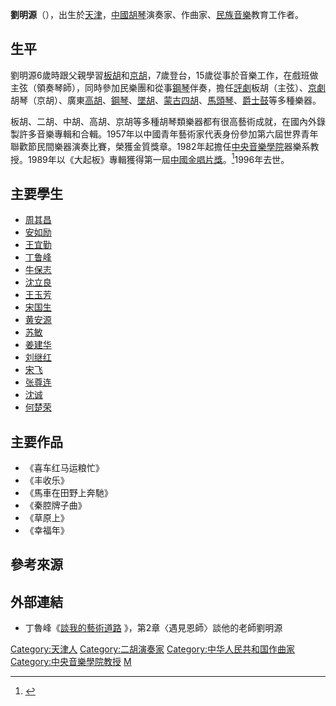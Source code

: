 {{Refimprove|time=2021-08-13T07:57:20+00:00}}
'''劉明源'''（{{bd|1931年|7月13日|1996年|2月21日}}），出生於[[天津|天津]]，[[中國|中國]][[胡琴|胡琴]]演奏家、作曲家、[[民族音樂|民族音樂]]教育工作者。

==生平==
劉明源6歲時跟父親學習[[板胡|板胡]]和[[京胡|京胡]]，7歲登台，15歲從事於音樂­工作，在戲班做主弦（領奏琴師），同時參加民樂團和從事[[鋼琴|鋼琴]]伴奏，擔任[[評劇|評劇]]板胡（主弦）、[[京劇|京劇]]胡琴（京胡）、廣東[[高胡|高胡]]、[[鋼琴|鋼琴]]、[[墜胡|墜胡]]、[[蒙古四胡|蒙古四胡]]、[[馬頭琴|馬頭琴]]、[[爵士鼓|爵士鼓]]等多種樂器。

板胡、二胡、中胡、高胡、京胡等多種胡琴類樂器都有很高藝術成就，在國內外錄製許多音樂專輯和合輯。1957年以中國青年藝術家代表身份參加第六屆世界青年聯歡節民間樂器演奏比賽­，榮獲金質獎章。1982年起擔任[[中央音樂學院|中央音樂學院]]器樂系教授。1989年以《大起板》專輯獲得第一屆[[中國金唱片獎|中國金唱片獎]]。<ref>{{Cite journal|title=〈首屆《金唱片獎》在京頒發〉|author=|url=http://cnki.sris.com.tw/kcms/detail/detail.aspx?QueryID=18&CurRec=16&DbCode=CCFD&dbname=CJFD9093&filename=RMYY199002016|journal=《人民音樂》|issue=2|year=1990|page=39, 63|quote=首届《金唱片奖》是从四十年出版的唱片、音带中评选出获奖者，共颁发金唱片八十八张……获奖的器乐演奏者及曲目有[[余其伟|余其伟]]的广东音乐《鸟投林》、[[陆春龄|陆春龄]]的笛子独奏《鹧鸪飞》、[[吳文光_(音樂家)|吴文光]]的古琴独奏《潇湘水云》、'''刘明源'''的板胡独奏《大起板》、[[劉德海_(音樂家)|刘德海]]的琵琶独套《十面埋伏》……|access-date=2021-09-05|archive-date=2021-10-22|archive-url=https://web.archive.org/web/20211022032513/http://cnki.sris.com.tw/kcms/detail/detail.aspx?QueryID=18&CurRec=16&DbCode=CCFD&dbname=CJFD9093&filename=RMYY199002016|dead-url=no}}</ref>1996年去世。

== 主要學生 ==
* [[周其昌|周其昌]]
* [[安如励|安如励]]
* [[王宜勤|王宜勤]]
* [[丁鲁峰|丁鲁峰]]
* [[牛保志|牛保志]]
* [[沈立良|沈立良]]
* [[王玉芳|王玉芳]]
* [[宋国生|宋国生]]
* [[黄安源|黄安源]]
* [[苏敏|苏敏]]
* [[姜建华|姜建华]]
* [[刘继红|刘继红]]
* [[宋飞|宋飞]]
* [[张尊连|张尊连]]
* [[沈诚|沈诚]]
* [[何楚荣|何楚荣]]

== 主要作品 ==
*《喜车红马运粮忙》
*《丰收乐》
*《馬車在田野上奔馳》
*《秦腔牌子曲》
*《草原上》
*《幸福年》

==參考來源==
{{reflist}}

== 外部連結 ==
* {{zh-tw}}丁魯峰《[http://art.tnnua.edu.tw/ethnomu/Teacher/talk_t_10.htm 談我的藝術道路] {{Wayback|url=http://art.tnnua.edu.tw/ethnomu/Teacher/talk_t_10.htm |date=20160309182759 }}》，第2章〈遇見恩師〉談他的老師劉明源

{{DEFAULTSORT:L}}
[[Category:天津人|Category:天津人]]
[[Category:二胡演奏家|Category:二胡演奏家]]
[[Category:中华人民共和国作曲家|Category:中华人民共和国作曲家]]
[[Category:中央音樂學院教授|Category:中央音樂學院教授]]
[[Category:刘姓|M]]